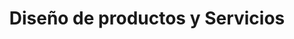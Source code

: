---
id: '1ce98397-f7fa-8029-9173-d98a3d978922'
title: 'Diseño de productos y Servicios'
folder: 'Teo'
folder_color: 'red'
profesor(s): 'Javier David García'
tags:
  - Figma
  - JS
  - CSS
  - HTML
banner: '/blog/series/1ce98397-f7fa-8029-9173-d98a3d978922/banner.webp'
thumb: '/blog/series/1ce98397-f7fa-8029-9173-d98a3d978922/thumb.webp'
image_width: 40
image_height: 50
image_hash: 'U4AABX%|r3V[};n4CkoI_2ELWUE2VGIA,-4:'
image_blur: 'radial-gradient(at 0 0,#584f37,#00000000 50%),radial-gradient(at 33% 0,#726347,#00000000 50%),radial-gradient(at 67% 0,#6d5838,#00000000 50%),radial-gradient(at 100% 0,#66523e,#00000000 50%),radial-gradient(at 0 50%,#68685a,#00000000 50%),radial-gradient(at 33% 50%,#59593e,#00000000 50%),radial-gradient(at 67% 50%,#615625,#00000000 50%),radial-gradient(at 100% 50%,#5b4e31,#00000000 50%),radial-gradient(at 0 100%,#512d1e,#00000000 50%),radial-gradient(at 33% 100%,#534c37,#00000000 50%),radial-gradient(at 67% 100%,#3a4a34,#00000000 50%),radial-gradient(at 100% 100%,#402b20,#00000000 50%)'
created_time: '2025-04-07T23:27:00.000Z'
last_edited_time: '2025-05-04T23:43:00.000Z'
---